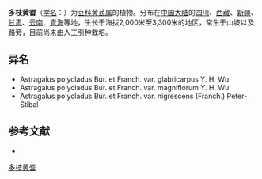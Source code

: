 {{Speciesbox
| name = 多枝黄耆
| status = 
| status_system = 
| image =
| genus = Astragalus
| species = polycladus
| authority = 
| subdivision_ranks =[[变种|变种]]
| subdivision =
* 多枝黄耆 ''A. p.'' var. ''polycladus''
* [[黑毛多枝黄耆|黑毛多枝黄耆]] ''A. p.'' var. ''nigrescens''
}}

'''多枝黄耆'''（[[学名|学名]]：{{lang|la|''Astragalus polycladus''}}）为[[豆科|豆科]][[黄芪属|黄芪属]]的植物。分布在[[中国大陆|中国大陆]]的[[四川|四川]]、[[西藏|西藏]]、[[新疆|新疆]]、[[甘肃|甘肃]]、[[云南|云南]]、[[青海|青海]]等地，生长于海拔2,000米至3,300米的地区，常生于山坡以及路旁，目前尚未由人工引种栽培。

== 异名 ==
* Astragalus polycladus Bur. et Franch. var. glabricarpus Y. H. Wu
* Astragalus polycladus Bur. et Franch. var. magniflorum Y. H. Wu
* Astragalus polycladus Bur. et Franch. var. nigrescens (Franch.) Peter-Stibal

== 参考文献 ==
<div class="references-small">
* {{cite web| url =http://www.bioinfo.cn/db05/KmzwSpecies.php?action=view&id=15769| title =多枝黄耆（原变种）| work =《中国高等植物数据库全库》| publisher =中国科学院微生物研究所| author =昆明植物研究所| accessdate =2009-02-24| deadurl =yes| archiveurl =https://web.archive.org/web/20160305073644/http://www.bioinfo.cn/db05/KmzwSpecies.php?action=view&id=15769| archivedate =2016-03-05}}
</div>
{{Taxonbar|from=Q2868512}}

[[Category:黄芪属|多枝黄耆]]


{{植物小作品}}